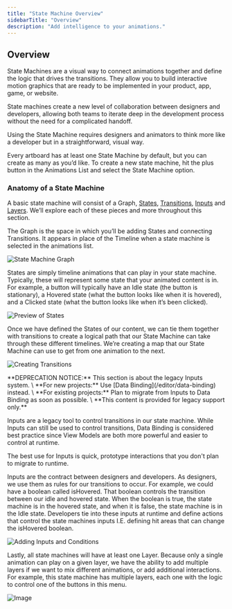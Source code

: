 ```yaml
---
title: "State Machine Overview"
sidebarTitle: "Overview"
description: "Add intelligence to your animations."
---
```


## Overview

State Machines are a visual way to connect animations together and define the logic that drives the transitions. They allow you to build interactive motion graphics that are ready to be implemented in your product, app, game, or website.

State machines create a new level of collaboration between designers and developers, allowing both teams to iterate deep in the development process without the need for a complicated handoff.

<YouTube id="0Hb7SlEW6MI" />

Using the State Machine requires designers and animators to think more like a developer but in a straightforward, visual way.

Every artboard has at least one State Machine by default, but you can create as many as you’d like. To create a new state machine, hit the plus button in the Animations List and select the State Machine option.

### Anatomy of a State Machine

A basic state machine will consist of a Graph, [States](/editor/state-machine/states), [Transitions](/editor/state-machine/transitions), [Inputs](/editor/state-machine/inputs) and [Layers](/editor/state-machine/layers). We’ll explore each of these pieces and more throughout this section.

The Graph is the space in which you’ll be adding States and connecting Transitions. It appears in place of the Timeline when a state machine is selected in the animations list.

![State Machine Graph](/images/editor/state-machine/307461c0-2006-4fdf-bdc3-61875d40f422.webp)

States are simply timeline animations that can play in your state machine. Typically, these will represent some state that your animated content is in. For example, a button will typically have an Idle state (the button is stationary), a Hovered state (what the button looks like when it is hovered), and a Clicked state (what the button looks like when it’s been clicked).

![Preview of States](https://ucarecdn.com/ca93f148-a38c-4eac-a166-8399065315c2/)

Once we have defined the States of our content, we can tie them together with transitions to create a logical path that our State Machine can take through these different timelines. We’re creating a map that our State Machine can use to get from one animation to the next.

![Creating Transitions](https://ucarecdn.com/cf0f53e3-abc9-43a9-b43a-e18483fe2613/)

<Warning>
  **DEPRECATION NOTICE:** This section is about the legacy Inputs system. \
  **For new projects:** Use [Data Binding](/editor/data-binding) instead. \
  **For existing projects:** Plan to migrate from Inputs to Data Binding as soon as possible. \
  **This content is provided for legacy support only.**
</Warning>

Inputs are a legacy tool to control transitions in our state machine. While Inputs can still be used to control transitions, Data Binding is considered best practice since View Models are both more powerful and easier to control at runtime.


The best use for Inputs is quick, prototype interactions that you don't plan to migrate to runtime.

Inputs are the contract between designers and developers. As designers, we use them as rules for our transitions to occur. For example, we could have a boolean called isHovered. That boolean controls the transition between our idle and hovered state. When the boolean is true, the state machine is in the hovered state, and when it is false, the state machine is in the Idle state. Developers tie into these inputs at runtime and define actions that control the state machines inputs I.E. defining hit areas that can change the isHovered boolean.

![Adding Inputs and Conditions](/images/editor/state-machine/state-machine-overview-inputs.gif)

Lastly, all state machines will have at least one Layer. Because only a single animation can play on a given layer, we have the ability to add multiple layers if we want to mix different animations, or add additional interactions. For example, this state machine has multiple layers, each one with the logic to control one of the buttons in this menu.

![Image](https://ucarecdn.com/9b454ffc-1e08-495c-a4b7-b6ba71a7cbd2/)